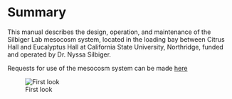 # Summary

This manual describes the design, operation, and maintenance of the Silbiger Lab mesocosm system, located in the loading bay between Citrus Hall and Eucalyptus Hall at California State University, Northridge, funded and operated by Dr. Nyssa Silbiger.

Requests for use of the mesocosm system can be made [here](https://docs.google.com/forms/d/1LCZG39k8dJmIDLb5l6XBP8-Ow2yxawrKlUB2wUDesqg/edit)


![First look](images/Tanks_with_Apex.png)  


